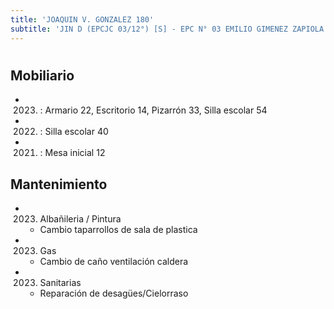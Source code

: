 ```yaml
---
title: 'JOAQUIN V. GONZALEZ 180'
subtitle: 'JIN D (EPCJC 03/12°) [S] - EPC N° 03 EMILIO GIMENEZ ZAPIOLA - EPA N° 03 EMILIO GIMENEZ ZAPIOLA - CECIE N° 12'
---
```


#


## Mobiliario

*  (2023) : Armario 22, Escritorio 14, Pizarrón 33, Silla escolar 54 

*  (2022) : Silla escolar 40 

*  (2021) : Mesa inicial 12 





## Mantenimiento

*  (2023) Albañileria / Pintura 
    + Cambio taparrollos de sala de plastica

*  (2023) Gas 
    + Cambio de caño ventilación caldera

*  (2023) Sanitarias 
    + Reparación de desagües/Cielorraso



